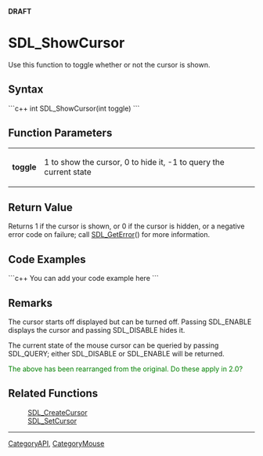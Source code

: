 <!-- pragma section-numbers off -->
<!-- pragma disable-camelcase -->
'''DRAFT'''

= SDL_ShowCursor =
Use this function to toggle whether or not the cursor is shown.


== Syntax ==
```c++
int SDL_ShowCursor(int toggle)
```

== Function Parameters ==
{|
|'''toggle'''
|1 to show the cursor, 0 to hide it, -1 to query the current state
|}

== Return Value ==
Returns 1 if the cursor is shown, or 0 if the cursor is hidden, or a negative error code on failure; call [[SDL_GetError]]() for more information.

== Code Examples ==
```c++
You can add your code example here
```

== Remarks ==
The cursor starts off displayed but can be turned off.  Passing SDL_ENABLE displays the cursor and passing SDL_DISABLE hides it. 

The current state of the mouse cursor can be queried by passing SDL_QUERY; either SDL_DISABLE or SDL_ENABLE will be returned.

<span style="color: green;">The above has been rearranged from the original.  Do these apply in 2.0?</span>

== Related Functions ==
:[[SDL_CreateCursor]]
:[[SDL_SetCursor]]

----
[[CategoryAPI]], [[CategoryMouse]]
